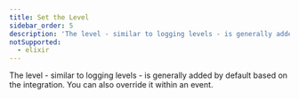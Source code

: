 ```yaml
---
title: Set the Level
sidebar_order: 5
description: 'The level - similar to logging levels - is generally added by default based on the integration. You can also override it within an event.'
notSupported:
  - elixir
---
```


The level - similar to logging levels - is generally added by default based on the integration. You can also override it within an event.

<PlatformContent includePath="set-level" />
